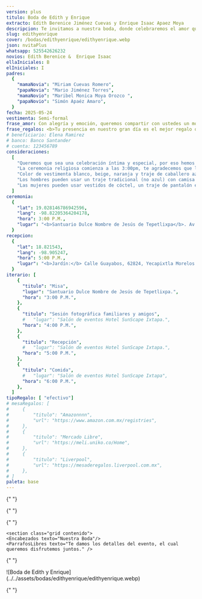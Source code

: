 ```yaml
---
version: plus
titulo: Boda de Edith y Enrique
extracto: Edith Berenice Jiménez Cuevas y Enrique Isaac Apaez Moya
descripcion: Te invitamos a nuestra boda, donde celebraremos el amor que nos une.
slug: edithyenrique
cover: /bodas/edithyenrique/edithyenrique.webp
json: nvitaPlus
whatsapp: 525542626232
novios: Edith Berenice &  Enrique Isaac
ellaIniciales: B
elIniciales: I
padres:
  {
    "mamaNovia": "Miriam Cuevas Romero",
    "papaNovia": "Mario Jiménez Torres",
    "mamaNovio": "Maribel Monica Moya Orozco ",
    "papaNovio": "Simón Apaéz Amaro",
  }
fecha: 2025-05-24
vestimenta: Semi-formal
frase_amor: Con alegría y emoción, queremos compartir con ustedes un momento muy especial para nosotros. El amor que nos une nos ha llevado a tomar la decisión de unir nuestras vidas para siempre. Es por eso que con todo nuestro corazón, los invitamos a celebrar con nosotros el día en que comenzaremos un nuevo capítulo juntos.
frase_regalos: <b>Tu presencia en nuestro gran día es el mejor regalo que podríamos pedir.</b> Si deseas sorprendernos, preferimos que nos entregues el efectivo en un sobre , esto nos ayudará a construir juntos nuestro futuro hogar.
# beneficiario: Elena Ramirez
# banco: Banco Santander
# cuenta: 123456789
consideraciones:
  [
    "Queremos que sea una celebración íntima y especial, por eso hemos limitado la lista de invitados, ¡Agradecemos mucho tu apoyo!",
    "La ceremonia religiosa comienza a las 3:00pm, te agradecemos que llegues unos minutos antes para disfrutar juntos cada detalle",
    "Color de vestimenta blanco, beige, naranja y traje de caballero azul reservado para el cortejo nupcial",
    "Los hombres pueden usar un traje tradicional (no azul) con camisa en colores claros",
    "Las mujeres pueden usar vestidos de cóctel, un traje de pantalón elegante o un vestido largo." 
  ]
ceremonia:
  {
    "lat": 19.028146786942596,
    "lang": -98.82205364204178,
    "hora": 3:00 P.M.,
    "lugar": "<b>Santuario Dulce Nombre de Jesús de Tepetlixpa</b>. Av. México 52, Tepetlixpa, 56880 Tepetlixpa, Estado de México.",
  }
recepcion:
  {
    "lat": 18.821543,
    "lang": -98.905247,
    "hora": 5:00 P.M.,
    "lugar": "<b>Jardín:</b> Calle Guayabos, 62824, Yecapixtla Morelos.",
  }
iterario: [
    {
      "titulo": "Misa",
      "lugar": "Santuario Dulce Nombre de Jesús de Tepetlixpa.",
      "hora": "3:00 P.M.",
    },
    {
      "titulo": "Sesión fotográfica familiares y amigos",
      #   "lugar": "Salón de eventos Hotel SunScape Ixtapa.",
      "hora": "4:00 P.M.",
    },
    {
      "titulo": "Recepción",
      #   "lugar": "Salón de eventos Hotel SunScape Ixtapa.",
      "hora": "5:00 P.M.",
    },
    {
      "titulo": "Comida",
      #   "lugar": "Salón de eventos Hotel SunScape Ixtapa",
      "hora": "6:00 P.M.",
    },
  ]
tipoRegalo: [ "efectivo"]
# mesaRegalos: [
#     {
#         "titulo": "Amazonnnn",
#         "url": "https://www.amazon.com.mx/registries",   
#     },
#     {
#         "titulo": "Mercado Libre",
#         "url": "https://meli.uniko.co/Home",   
#     },
#     {
#         "titulo": "Liverpool",
#         "url": "https://mesaderegalos.liverpool.com.mx",   
#     },
# ]
paleta: base
---
```



{" "}

<section class="grid contenido">
  <Audio src="/bodas/edithyenrique/brunogaga" />
</section>

{" "}

<section class="grid contenido">
  <Padres
    mamaNovia={frontmatter.padres.mamaNovia}
    papaNovia={frontmatter.padres.papaNovia}
    mamaNovio={frontmatter.padres.mamaNovio}
    papaNovio={frontmatter.padres.papaNovio}
  />
</section>

<Pases folder={frontmatter.json} client:load />

{" "}

<section class="grid contenido">
  <Frase frase={frontmatter.frase_amor} />
</section>

    <section class="grid contenido">
    <Encabezados texto="Nuestra Boda"/>
    <ParrafosLibres texto="Te damos los detalles del evento, el cual queremos disfrutemos juntos." />

  </section>

{" "}

<section class="grid contenido">
  <div class="bandejaLugares">
    <BloqueMapa
      encabezado="Ceremonia"
      dir={frontmatter.ceremonia.lugar}
      horario={frontmatter.ceremonia.hora}
      lat={frontmatter.ceremonia.lat}
      lng={frontmatter.ceremonia.lang}
      mapName="mapa1"
      icono="iglesia"
    />
    <BloqueMapa
      encabezado="Recepción"
      dir={frontmatter.recepcion.lugar}
      horario={frontmatter.recepcion.hora}
      lat={frontmatter.recepcion.lat}
      lng={frontmatter.recepcion.lang}
      mapName="mapa2"
      icono="espantasuegras"
    />
  </div>
</section>

<section class="grid pantalla" id="BaseItinerario">
  <Encabezados texto="Itinerario" />
  <Itinerario listado={frontmatter.iterario} />
</section>

<section class="grid pantalla flex margen-arriba-abajo">
  <Detalles lista={frontmatter.consideraciones} encabezado="Consideraciones" />
  <Detalles encabezado="Codigo de vestir" vestimenta={frontmatter.vestimenta} />
</section>

<section class="grid contenido">

  <Regalos
      frase={frontmatter.frase_regalos}
      beneficiario={frontmatter.beneficiario}
      banco={frontmatter.banco}
      cuenta={frontmatter.cuenta}
      tipo={frontmatter.tipoRegalo}
      mesas={frontmatter.mesaRegalos}
    />
</section>

<section class="grid contenido">
  <Contador fecha={frontmatter.fecha} />
</section>
<section class="grid pantalla">
  <Galeria>
    ![Boda de Edith y
    Enrique](../../assets/bodas/edithyenrique/edithyenrique.webp)
  </Galeria>
</section>

<Confirmacion
  whatsapp={frontmatter.whatsapp}
  dias_antes={15}
  version={frontmatter.version}
  client:only="react"
/>

{" "}
